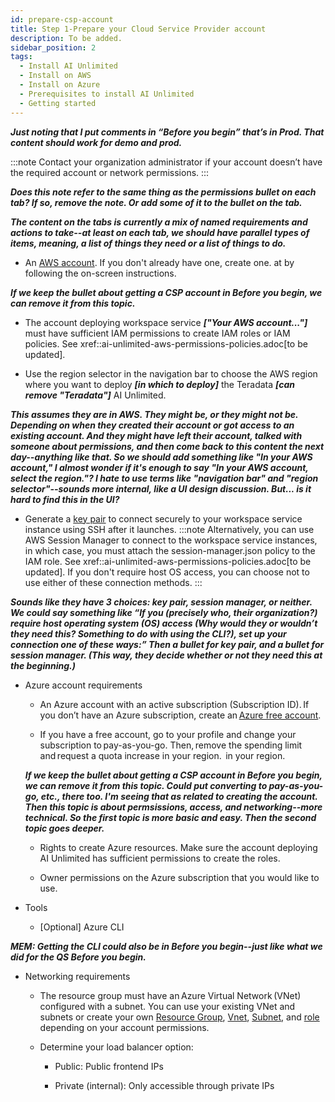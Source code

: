 ```yaml
---
id: prepare-csp-account
title: Step 1-Prepare your Cloud Service Provider account
description: To be added.
sidebar_position: 2
tags:
  - Install AI Unlimited
  - Install on AWS
  - Install on Azure
  - Prerequisites to install AI Unlimited
  - Getting started
---
```



***Just noting that I put comments in “Before you begin” that’s in Prod. That content should work for demo and prod.***

:::note
Contact your organization administrator if your account doesn’t have the required account or network permissions. 
:::

***Does this note refer to the same thing as the permissions bullet on each tab? If so, remove the note. Or add some of it to the bullet on the tab.***

***The content on the tabs is currently a mix of named requirements and actions to take--at least on each tab, we should have parallel types of items, meaning, a list of things they need or a list of things to do.***

<Tabs>
<TabItem value="aws" label="AWS" default>

- An [AWS account](https://aws.amazon.com). If you don't already have one, create one. at  by following the on-screen instructions.  

***If we keep the bullet about getting a CSP account in Before you begin, we can remove it from this topic.***


- The account deploying workspace service ***["Your AWS account..."]*** must have sufficient IAM permissions to create IAM roles or IAM policies. See xref::ai-unlimited-aws-permissions-policies.adoc[to be updated].

- Use the region selector in the navigation bar to choose the AWS region where you want to deploy ***[in which to deploy]*** the Teradata ***[can remove "Teradata"]*** AI Unlimited. 

***This assumes they are in AWS. They might be, or they might not be. Depending on when they created their account or got access to an existing account. And they might have left their account, talked with someone about permissions, and then come back to this content the next day--anything like that. So we should add something like "In your AWS account,"  I almost wonder if it's enough to say "In your AWS account, select the region."? I hate to use terms like "navigation bar" and "region selector"--sounds more internal, like a UI design discussion. But... is it hard to find this in the UI?***

- Generate a [key pair](https://docs.aws.amazon.com/AWSEC2/latest/UserGuide/ec2-key-pairs.html) to connect securely to your workspace service instance using SSH after it launches.
    :::note
    Alternatively, you can use AWS Session Manager to connect to the workspace service instances, in which case, you must attach the session-manager.json policy to the IAM role. See xref::ai-unlimited-aws-permissions-policies.adoc[to be updated]. If you don't require host OS access, you can choose not to use either of these connection methods.
    :::
	
***Sounds like they have 3 choices: key pair, session manager, or neither. We could say something like “If you (precisely who, their organization?) require host operating system (OS) access (Why would they or wouldn’t they need this? Something to do with using the CLI?), set up your connection one of these ways:” Then a bullet for key pair, and a bullet for session manager. (This way, they decide whether or not they need this at the beginning.)***


</TabItem>
<TabItem value="azure" label="Azure">

-  Azure account requirements 

    - An Azure account with an active subscription (Subscription ID). If you don’t have an Azure subscription, create an [Azure free account](https://azure.microsoft.com/en-us/free).  

    - If you have a free account, go to your profile and change your subscription to pay-as-you-go. Then, remove the spending limit and request a quota increase in your region.  in your region.  
	
	***If we keep the bullet about getting a CSP account in Before you begin, we can remove it from this topic. Could put converting to pay-as-you-go, etc., there too. I'm seeing that as related to creating the account. Then this topic is about permsissions, access, and networking--more technical. So the first topic is more basic and easy. Then the second topic goes deeper.***

    - Rights to create Azure resources. Make sure the account deploying AI Unlimited has sufficient permissions to create the roles. 

    - Owner permissions on the Azure subscription that you would like to use. 

- Tools 

    - [Optional] Azure CLI 
	
***MEM: Getting the CLI could also be in Before you begin--just like what we did for the QS Before you begin.***

- Networking requirements 

    - The resource group must have an Azure Virtual Network (VNet) configured with a subnet. You can use your existing VNet and subnets or create your own [Resource Group](https://learn.microsoft.com/en-us/azure/azure-resource-manager/management/manage-resource-groups-portal), [Vnet](https://learn.microsoft.com/en-us/azure/virtual-network/quick-create-portal), [Subnet](https://learn.microsoft.com/en-us/azure/virtual-network/virtual-network-manage-subnet?tabs=azure-portal), and [role](https://learn.microsoft.com/en-us/azure/role-based-access-control/custom-roles) depending on your account permissions.  

    - Determine your load balancer option: 

      - Public: Public frontend IPs 

      - Private (internal): Only accessible through private IPs 

</TabItem>
</Tabs>